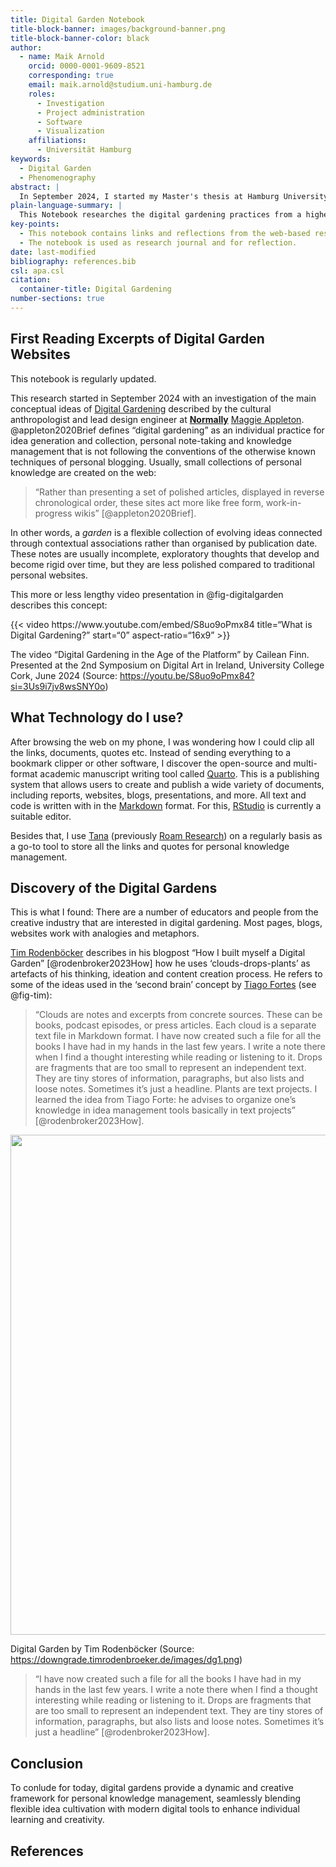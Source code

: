 ```yaml
---
title: Digital Garden Notebook
title-block-banner: images/background-banner.png
title-block-banner-color: black
author:
  - name: Maik Arnold
    orcid: 0000-0001-9609-8521
    corresponding: true
    email: maik.arnold@studium.uni-hamburg.de
    roles:
      - Investigation
      - Project administration
      - Software
      - Visualization
    affiliations:
      - Universität Hamburg
keywords:
  - Digital Garden
  - Phenomenography
abstract: |
  In September 2024, I started my Master's thesis at Hamburg University that deals with the use of digital gardening as a pedagogical practice for university teachers. This notebook contain all contents of my field research in order to identify such practices.
plain-language-summary: |
  This Notebook researches the digital gardening practices from a higher education perspective. 
key-points:
  - This notebook contains links and reflections from the web-based research
  - The notebook is used as research journal and for reflection.
date: last-modified
bibliography: references.bib
csl: apa.csl
citation:
  container-title: Digital Gardening
number-sections: true
---
```


## First Reading Excerpts of Digital Garden Websites

::: callout-note
This notebook is regularly updated.
:::

This research started in September 2024 with an investigation of the main conceptual ideas of [Digital Gardening](https://maggieappleton.com/garden-history?ref=ideasurg.pub) described by the cultural anthropologist and lead design engineer at [**Normally**](https://normally.com/) [Maggie Appleton](https://maggieappleton.com/about). @appleton2020Brief defines "digital gardening" as an individual practice for idea generation and collection, personal note-taking and knowledge management that is not following the conventions of the otherwise known techniques of personal blogging. Usually, small collections of personal knowledge are created on the web:

> "Rather than presenting a set of polished articles, displayed in reverse chronological order, these sites act more like free form, work-in-progress wikis" [@appleton2020Brief].

In other words, a *garden* is a flexible collection of evolving ideas connected through contextual associations rather than organised by publication date. These notes are usually incomplete, exploratory thoughts that develop and become rigid over time, but they are less polished compared to traditional personal websites.

This more or less lengthy video presentation in @fig-digitalgarden describes this concept:

::: {#fig-digitalgarden}
{{< video https://www.youtube.com/embed/S8uo9oPmx84 title="What is Digital Gardening?" start="0" aspect-ratio="16x9" >}}

The video "Digital Gardening in the Age of the Platform" by Cailean Finn. Presented at the 2nd Symposium on Digital Art in Ireland, University College Cork, June 2024 (Source: <https://youtu.be/S8uo9oPmx84?si=3Us9i7jv8wsSNY0o>)
:::

## What Technology do I use?

After browsing the web on my phone, I was wondering how I could clip all the links, documents, quotes etc. Instead of sending everything to a bookmark clipper or other software, I discover the open-source and multi-format academic manuscript writing tool called [Quarto](https://quarto.org/docs/manuscripts/authoring/rstudio.html). This is a publishing system that allows users to create and publish a wide variety of documents, including reports, websites, blogs, presentations, and more. All text and code is written with in the [Markdown](https://www.markdownguide.org/getting-started/) format. For this, [RStudio](https://posit.co/download/rstudio-desktop/) is currently a suitable editor.

Besides that, I use [Tana](https://tana.inc/) (previously [Roam Research](https://roamresearch.com/)) on a regularly basis as a go-to tool to store all the links and quotes for personal knowledge management.

## Discovery of the Digital Gardens

This is what I found: There are a number of educators and people from the creative industry that are interested in digital gardening. Most pages, blogs, websites work with analogies and metaphors.

[Tim Rodenböcker](https://downgrade.timrodenbroeker.de/posts/digital-garden/) describes in his blogpost "How I built myself a Digital Garden" [@rodenbroker2023How] how he uses 'clouds-drops-plants' as artefacts of his thinking, ideation and content creation process. He refers to some of the ideas used in the 'second brain' concept by [Tiago Fortes](https://fortelabs.com/) (see @fig-tim):

> "Clouds are notes and excerpts from concrete sources. These can be books, podcast episodes, or press articles. Each cloud is a separate text file in Markdown format. I have now created such a file for all the books I have had in my hands in the last few years. I write a note there when I find a thought interesting while reading or listening to it. Drops are fragments that are too small to represent an independent text. They are tiny stores of information, paragraphs, but also lists and loose notes. Sometimes it's just a headline. Plants are text projects. I learned the idea from Tiago Forte: he advises to organize one's knowledge in idea management tools basically in text projects" [@rodenbroker2023How].

::: {#fig-tim}
![](images/dg1.png){fig-align="left" width="800"}

Digital Garden by Tim Rodenböcker (Source: <https://downgrade.timrodenbroeker.de/images/dg1.png>)
:::

> "I have now created such a file for all the books I have had in my hands in the last few years. I write a note there when I find a thought interesting while reading or listening to it. Drops are fragments that are too small to represent an independent text. They are tiny stores of information, paragraphs, but also lists and loose notes. Sometimes it's just a headline" [@rodenbroker2023How].

````{=html}
<!-- ## Template

```r
eruptions <- c(1492, 1585, 1646, 1677, 1712, 1949, 1971, 2021)
n_eruptions <- length(eruptions)
```

```r
#| label: fig-timeline
#| fig-cap: Timeline of recent earthquakes on La Palma
#| fig-alt: An event plot of the years of the last 8 eruptions on La Palma.
#| fig-height: 1.5
#| fig-width: 6
par(mar = c(3, 1, 1, 1) + 0.1)
plot(eruptions, rep(0, n_eruptions), 
  pch = "|", axes = FALSE)
axis(1)
box()
```

```r
#| output: false
avg_years_between_eruptions <- mean(diff(eruptions[-n_eruptions]))
avg_years_between_eruptions
```
-->
````

<!-- Based on data up to and including 1971, eruptions on La Palma happen every `r round(avg_years_between_eruptions, 1)` years on average. -->

<!-- Studies of the magma systems feeding the volcano, such as @marrero2019, have proposed that there are two main magma reservoirs feeding the Cumbre Vieja volcano; one in the mantle (30-40km depth) which charges and in turn feeds a shallower crustal reservoir (10-20km depth). -->

<!-- Eight eruptions have been recorded since the late 1400s (@fig-timeline). -->

<!-- Data and methods are discussed in @sec-data-methods. -->

<!-- Let $x$ denote the number of eruptions in a year. Then, $x$ can be modeled by a Poisson distribution -->

<!-- $$ -->

<!-- p(x) = \frac{e^{-\lambda} \lambda^{x}}{x !} -->

<!-- $$ {#eq-poisson} -->

<!-- where $\lambda$ is the rate of eruptions per year. Using @eq-poisson, the probability of an eruption in the next $t$ years can be calculated. -->

<!-- | Name                | Year | -->

<!-- |---------------------|------| -->

<!-- | Current             | 2021 | -->

<!-- | Teneguía            | 1971 | -->

<!-- | Nambroque           | 1949 | -->

<!-- | El Charco           | 1712 | -->

<!-- | Volcán San Antonio  | 1677 | -->

<!-- | Volcán San Martin   | 1646 | -->

<!-- | Tajuya near El Paso | 1585 | -->

<!-- | Montaña Quemada     | 1492 | -->

<!-- : Recent historic eruptions on La Palma {#tbl-history} -->

<!-- @tbl-history summarises the eruptions recorded since the colonization of the islands by Europeans in the late 1400s. -->

<!-- ![Map of La Palma](images/la-palma-map.png){#fig-map} -->

<!-- La Palma is one of the west most islands in the Volcanic Archipelago of the Canary Islands (@fig-map). -->

<!-- {{< embed notebooks/explore-earthquakes.qmd#fig-spatial-plot >}} -->

<!-- @fig-spatial-plot shows the location of recent Earthquakes on La Palma. -->

<!-- ## Data & Methods {#sec-data-methods} -->

## Conclusion

To conlude for today, digital gardens provide a dynamic and creative framework for personal knowledge management, seamlessly blending flexible idea cultivation with modern digital tools to enhance individual learning and creativity.

## References {.unnumbered}

::: {#refs}
:::
